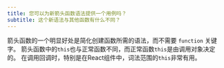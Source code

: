 ```yaml
---
title: 您可以为新箭头函数语法提供一个用例吗？
subtitle: 这个新语法与其他函数有什么不同？
---
```


箭头函数的一个明显好处是简化创建函数所需的语法，而不需要 `function` 关键字。 箭头函数中的`this`也与正常函数不同，而正常函数`this`是由调用对象决定的。 在调用回调时，特别是在React组件中，词法范围的`this`非常有用。
